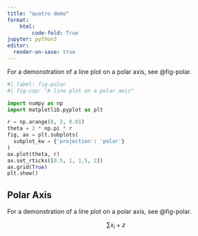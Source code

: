 ```yaml
---
title: "quatro demo"
format:
    html: 
        code-fold: True
jupyter: python3
editor:
  render-on-save: true
---
```


For a demonstration of a line plot on a polar axis, see @fig-polar.

```python
#| label: fig-polar
#| fig-cap: "A line plot on a polar axis"

import numpy as np
import matplotlib.pyplot as plt

r = np.arange(0, 2, 0.01)
theta = 2 * np.pi * r
fig, ax = plt.subplots(
  subplot_kw = {'projection': 'polar'} 
)
ax.plot(theta, r)
ax.set_rticks([0.5, 1, 1.5, 2])
ax.grid(True)
plt.show()
```


## Polar Axis

For a demonstration of a line plot on a polar axis, see @fig-polar. 

$$
\sum x_i + z
$$